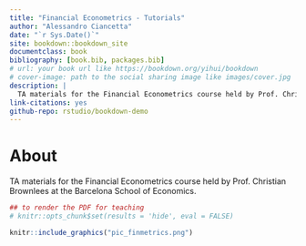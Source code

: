 ```yaml
--- 
title: "Financial Econometrics - Tutorials"
author: "Alessandro Ciancetta"
date: "`r Sys.Date()`"
site: bookdown::bookdown_site
documentclass: book
bibliography: [book.bib, packages.bib]
# url: your book url like https://bookdown.org/yihui/bookdown
# cover-image: path to the social sharing image like images/cover.jpg
description: |
  TA materials for the Financial Econometrics course held by Prof. Christian Brownlees at the Barcelona School of Economics.
link-citations: yes
github-repo: rstudio/bookdown-demo
---
```


# About {-}

TA materials for the Financial Econometrics course held by Prof. Christian Brownlees at the Barcelona School of Economics.

```r
## to render the PDF for teaching
# knitr::opts_chunk$set(results = 'hide', eval = FALSE)
```


```r
knitr::include_graphics("pic_finmetrics.png")
```


<!-- # About -->

<!-- This is a _sample_ book written in **Markdown**. You can use anything that Pandoc's Markdown supports; for example, a math equation $a^2 + b^2 = c^2$. -->

<!-- ## Usage  -->

<!-- Each **bookdown** chapter is an .Rmd file, and each .Rmd file can contain one (and only one) chapter. A chapter *must* start with a first-level heading: `# A good chapter`, and can contain one (and only one) first-level heading. -->

<!-- Use second-level and higher headings within chapters like: `## A short section` or `### An even shorter section`. -->

<!-- The `index.Rmd` file is required, and is also your first book chapter. It will be the homepage when you render the book. -->

<!-- ## Render book -->

<!-- You can render the HTML version of this example book without changing anything: -->

<!-- 1. Find the **Build** pane in the RStudio IDE, and -->

<!-- 1. Click on **Build Book**, then select your output format, or select "All formats" if you'd like to use multiple formats from the same book source files. -->

<!-- Or build the book from the R console: -->

<!-- ```{r, eval=FALSE} -->
<!-- bookdown::render_book() -->
<!-- ``` -->

<!-- To render this example to PDF as a `bookdown::pdf_book`, you'll need to install XeLaTeX. You are recommended to install TinyTeX (which includes XeLaTeX): <https://yihui.org/tinytex/>. -->

<!-- ## Preview book -->

<!-- As you work, you may start a local server to live preview this HTML book. This preview will update as you edit the book when you save individual .Rmd files. You can start the server in a work session by using the RStudio add-in "Preview book", or from the R console: -->

<!-- ```{r eval=FALSE} -->
<!-- bookdown::serve_book() -->
<!-- ``` -->


<!-- ```{r include=FALSE} -->
<!-- # automatically create a bib database for R packages -->
<!-- knitr::write_bib(c( -->
<!--   .packages(), 'bookdown', 'knitr', 'rmarkdown' -->
<!-- ), 'packages.bib') -->
<!-- ``` -->
